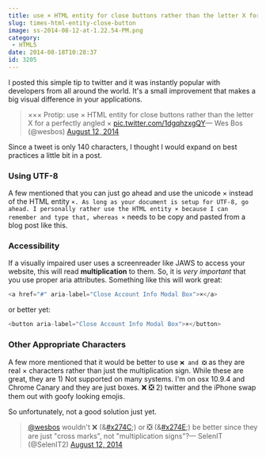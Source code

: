 ```yaml
---
title: use × HTML entity for close buttons rather than the letter X for a perfectly angled ×
slug: times-html-entity-close-button
image: ss-2014-08-12-at-1.22.54-PM.png
category:
 - HTML5
date: 2014-08-18T10:28:37
id: 3205
---
```


I posted this simple tip to twitter and it was instantly popular with developers from all around the world. It's a small improvement that makes a big visual difference in your applications.

<blockquote class="twitter-tweet" lang="en">××× Protip: use × HTML entity for close buttons rather than the letter X for a perfectly angled × <a href="http://t.co/1dgqhzxgQY">pic.twitter.com/1dgqhzxgQY</a>— Wes Bos (@wesbos) <a href="https://twitter.com/wesbos/statuses/499245255703949312">August 12, 2014</a></blockquote>

Since a tweet is only 140 characters, I thought I would expand on best practices a little bit in a post.

<h3>Using UTF-8</h3>

A few mentioned that you can just go ahead and use the unicode × instead of the HTML entity `×. As long as your document is setup for UTF-8, go ahead. I personally rather use the HTML entity × because I can remember and type that, whereas ×` needs to be copy and pasted from a blog post like this.

<h3>Accessibility</h3>

If a visually impaired user uses a screenreader like JAWS to access your website, this will read **multiplication**  to them. So, it is <em>very important</em> that you use proper aria attributes. Something like this will work great:


```js
<a href="#" aria-label="Close Account Info Modal Box">×</a>

```

or better yet:


```js
<button aria-label="Close Account Info Modal Box">×</button>

```

<h3>Other Appropriate Characters</h3>

A few more mentioned that it would be better to use `❌ and ❎` as they are real × characters rather than just the multiplication sign. While these are great, they are 1) Not supported on many systems. I'm on osx 10.9.4 and Chrome Canary and they are just boxes. ❌ ❎ 2) twitter and the iPhone swap them out with goofy looking emojis.

So unfortunately, not a good solution just yet.

<blockquote class="twitter-tweet" lang="en"><a href="https://twitter.com/wesbos">@wesbos</a> wouldn't ❌ (&<a href="https://twitter.com/hashtag/x274C?src=hash">#x274C</a>;) or ❎ (&<a href="https://twitter.com/hashtag/x274E?src=hash">#x274E</a>;) be better since they are just "cross marks", not "multiplication signs"?— SelenIT (@SelenIT2) <a href="https://twitter.com/SelenIT2/statuses/499321739411996672">August 12, 2014</a></blockquote>
